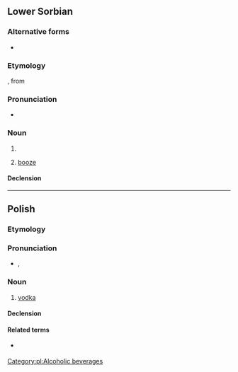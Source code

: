 {{also|wodka|Wodka|wódką}}
==Lower Sorbian==

===Alternative forms===
* {{l|dsb|wodka}} {{qualifier|obsolete}}

===Etymology===
{{suffix|wóda|ka|lang=dsb}}, from {{inh|dsb|ine-pro|*wódr̥}}

===Pronunciation===
* {{IPA|[ˈwɨtka]|[ˈwɛtka]|lang=dsb}}

===Noun===
{{dsb-noun|f}}

# {{diminutive of|wóda|lang=dsb}}
# {{lb|dsb|euphemistic}} [[booze]]

====Declension====
{{dsb-decl-noun-3|wód|k}}

----

==Polish==

===Etymology===
{{suffix|woda|ka|lang=pl}}

===Pronunciation===
* {{IPA|[ˈvutka]|lang=pl}}, {{audio|pl-wódka.ogg|audio|lang=pl}}

===Noun===
{{pl-noun|f|dim=wódeczka|aug=wóda}}

# [[vodka]]

====Declension====
{{pl-decl-noun-f}}

====Related terms====
* {{l|pl|wódczany}} {{qualifier|adjective}}

[[Category:pl:Alcoholic beverages]]